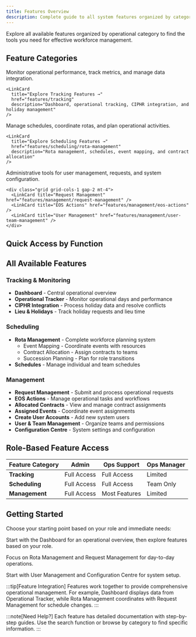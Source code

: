 ```yaml
---
title: Features Overview
description: Complete guide to all system features organized by category
---
```



Explore all available features organized by operational category to find the tools you need for effective workforce management.

## Feature Categories

<CardGrid>
  <Card title="Tracking & Monitoring" icon="tabler:chart-line">
    Monitor operational performance, track metrics, and manage data integration.
    
    <LinkCard 
      title="Explore Tracking Features →" 
      href="features/tracking"
      description="Dashboard, operational tracking, CIPHR integration, and holiday management"
    />
  </Card>

  <Card title="Scheduling" icon="tabler:calendar">
    Manage schedules, coordinate rotas, and plan operational activities.
    
    <LinkCard 
      title="Explore Scheduling Features →" 
      href="features/scheduling/rota-management"
      description="Rota management, schedules, event mapping, and contract allocation"
    />
  </Card>

  <Card title="Management" icon="tabler:settings">
    Administrative tools for user management, requests, and system configuration.
    
    <div class="grid grid-cols-1 gap-2 mt-4">
      <LinkCard title="Request Management" href="features/management/request-management" />
      <LinkCard title="EOS Actions" href="features/management/eos-actions" />
      <LinkCard title="User Management" href="features/management/user-team-management" />
    </div>
  </Card>
</CardGrid>

## Quick Access by Function

<CardGrid>
  <LinkCard 
    title="Dashboard" 
    href="features/tracking/dashboard"
    description="Central operational overview with key metrics and summaries"
    icon="dashboard"
  />
  <LinkCard 
    title="Rota Management" 
    href="features/scheduling/rota-management"
    description="Complete rota planning and workforce coordination"
    icon="calendar"
  />
  <LinkCard 
    title="Request Management" 
    href="features/management/request-management"
    description="Submit and manage operational requests"
    icon="mail"
  />
  <LinkCard 
    title="User Management" 
    href="features/management/user-team-management"
    description="Manage users, teams, and access permissions"
    icon="users"
  />
</CardGrid>

## All Available Features

### Tracking & Monitoring
- **Dashboard** - Central operational overview
- **Operational Tracker** - Monitor operational days and performance
- **CIPHR Integration** - Process holiday data and resolve conflicts
- **Lieu & Holidays** - Track holiday requests and lieu time

### Scheduling
- **Rota Management** - Complete workforce planning system
  - Event Mapping - Coordinate events with resources
  - Contract Allocation - Assign contracts to teams
  - Succession Planning - Plan for role transitions
- **Schedules** - Manage individual and team schedules

### Management
- **Request Management** - Submit and process operational requests
- **EOS Actions** - Manage operational tasks and workflows
- **Allocated Contracts** - View and manage contract assignments
- **Assigned Events** - Coordinate event assignments
- **Create User Accounts** - Add new system users
- **User & Team Management** - Organize teams and permissions
- **Configuration Centre** - System settings and configuration

## Role-Based Feature Access

| Feature Category | Admin | Ops Support | Ops Manager |
|------------------|-------|-------------|-------------|
| **Tracking** | Full Access | Full Access | Limited |
| **Scheduling** | Full Access | Full Access | Team Only |
| **Management** | Full Access | Most Features | Limited |

## Getting Started

Choose your starting point based on your role and immediate needs:

<CardGrid>
  <Card>
    <div class="flex items-center gap-2 mb-3">
      <Badge text="New User" variant="success" />
    </div>
    <p class="mb-3">Start with the Dashboard for an operational overview, then explore features based on your role.</p>
    <LinkCard title="View Dashboard" href="features/tracking/dashboard" />
  </Card>

  <Card>
    <div class="flex items-center gap-2 mb-3">
      <Badge text="Manager" variant="caution" />
    </div>
    <p class="mb-3">Focus on Rota Management and Request Management for day-to-day operations.</p>
    <LinkCard title="Rota Management" href="features/scheduling/rota-management" />
  </Card>

  <Card>
    <div class="flex items-center gap-2 mb-3">
      <Badge text="Admin" variant="danger" />
    </div>
    <p class="mb-3">Start with User Management and Configuration Centre for system setup.</p>
    <LinkCard title="User Management" href="features/management/user-team-management" />
  </Card>
</CardGrid>

:::tip[Feature Integration]
Features work together to provide comprehensive operational management. For example, Dashboard displays data from Operational Tracker, while Rota Management coordinates with Request Management for schedule changes.
:::

:::note[Need Help?]
Each feature has detailed documentation with step-by-step guides. Use the search function or browse by category to find specific information.
:::